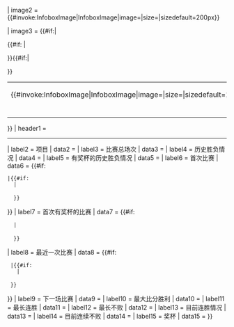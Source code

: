 {{infobox
| above = {{{name<includeonly>|{{PAGENAME}}</includeonly>}}}
| bodystyle = width:27em

| image = {{#invoke:InfoboxImage|InfoboxImage|image={{{rivalry_image|<noinclude>Placeholder.png</noinclude>}}}|size={{{rivalry_image_size|}}}|sizedefault=200px}}

| image2 = {{#invoke:InfoboxImage|InfoboxImage|image={{{two_team_image|<noinclude>Placeholder.png</noinclude>}}}|size={{{two_team_image_size|}}}|sizedefault=200px}}

| image3 =
{{#if:{{{team1_image<includeonly>|</includeonly>}}}{{{team2_image<includeonly>|</includeonly>}}}{{{team1<includeonly>|</includeonly>}}}{{{team2<includeonly>|</includeonly>}}}|
<table style="width:100%">{{#if:{{{team1_image<includeonly>|</includeonly>}}}{{{team2_image<includeonly>|</includeonly>}}}
|<tr>
<td style="width:50%; vertical-align:middle; text-align:center;">{{#invoke:InfoboxImage|InfoboxImage|image={{{team1_image|<noinclude>Placeholder.png</noinclude>}}}|size={{{team1_image_size|}}}|sizedefault=100px}}</td>
<td style="width:50%; vertical-align:middle; text-align:center;">{{#invoke:InfoboxImage|InfoboxImage|image={{{team2_image|<noinclude>Placeholder.png</noinclude>}}}|size={{{team2_image_size|}}}|sizedefault=100px}}</td></tr>
}}{{#if:{{{team1<includeonly>|</includeonly>}}}{{{team2<includeonly>|</includeonly>}}}|
<tr>
<td style="line-height:98%; text-align:center; font-weight:bold" class="vcard"><span class="fn org">{{{team1<includeonly>|</includeonly>}}}</span></td>
<td style="line-height:98%; text-align:center; font-weight:bold" class="vcard"><span class="fn org">{{{team2<includeonly>|</includeonly>}}}</span></td>
</tr>
}}
</tr>
</table>
}}
| header1 = <hr />
| label2 = 项目
| data2 = {{{sport<includeonly>|</includeonly>}}}
| label3 = 比赛总场次
| data3 = {{{total_meetings<includeonly>|</includeonly>}}}
| label4 = 历史胜负情况
| data4 = {{{series_record<includeonly>|</includeonly>}}}
| label5 = 有奖杯的历史胜负情况
| data5 = {{{trophy_series_record<includeonly>|</includeonly>}}}
| label6 = 首次比赛
| data6  = {{#if:{{{first_meeting_date<includeonly>|</includeonly>}}}
 |{{{first_meeting_date}}}{{#if:{{{first_meeting_result<includeonly>|</includeonly>}}}
   |<br />{{{first_meeting_result}}}
   }}
}}
| label7 = 首次有奖杯的比赛
| data7 = {{{first_trophy_meeting_date|}}}{{#if:{{{first_trophy_meeting_result<includeonly>|</includeonly>}}}
   |<br />{{{first_trophy_meeting_result}}}
   }}
| label8 = 最近一次比赛
| data8  = {{#if:{{{last_meeting_date<includeonly>|</includeonly>}}}
  |{{{last_meeting_date}}}{{#if:{{{last_meeting_result<includeonly>|</includeonly>}}}
    |<br />{{{last_meeting_result}}}
  }}
}}
| label9 = 下一场比赛
| data9 = {{{next_meeting_date<includeonly>|</includeonly>}}}
| label10 = 最大比分胜利
| data10 = {{{largest_win_margin<includeonly>|</includeonly>}}}
| label11 = 最长连胜
| data11 = {{{longest_win_streak<includeonly>|</includeonly>}}}
| label12 = 最长不败
| data12 = {{{longest_unbeaten_streak<includeonly>|</includeonly>}}}
| label13 = 目前连胜情况
| data13 ={{{current_win_streak<includeonly>|</includeonly>}}}
| label14 = 目前连续不败
| data14 = {{{current_unbeaten_streak<includeonly>|</includeonly>}}}
| label15 = 奖杯
| data15 = {{{trophy<includeonly>|</includeonly>}}}
}}<noinclude>
{{documentation}}<!-- Add categories to the /doc subpage, not here! -->
</noinclude>